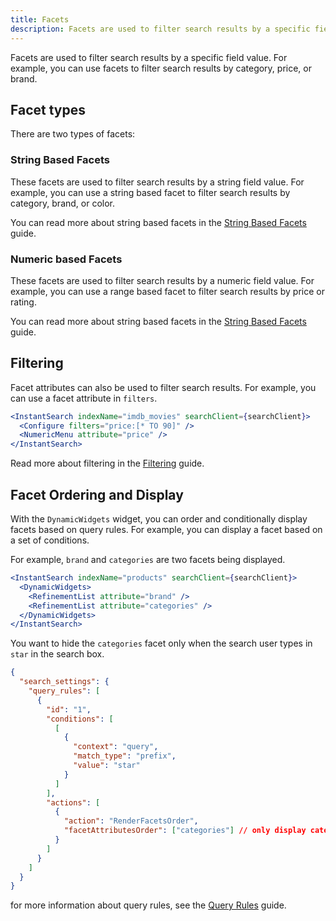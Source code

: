 ```yaml
---
title: Facets
description: Facets are used to filter search results by a specific field value.
---
```


Facets are used to filter search results by a specific field value. For example, you can use facets to filter search results by category, price, or brand.

## Facet types

There are two types of facets:

### String Based Facets
These facets are used to filter search results by a string field value. For example, you can use a string based facet to filter search results by category, brand, or color.

You can read more about string based facets in the [String Based Facets](/docs/guides/facets/string-based-facets) guide.

### Numeric based Facets
These facets are used to filter search results by a numeric field value. For example, you can use a range based facet to filter search results by price or rating.

You can read more about string based facets in the [String Based Facets](/docs/guides/facets/string-based-facets) guide.

## Filtering

Facet attributes can also be used to filter search results. For example, you can use a facet attribute in `filters`.

```jsx
<InstantSearch indexName="imdb_movies" searchClient={searchClient}>
  <Configure filters="price:[* TO 90]" />
  <NumericMenu attribute="price" />
</InstantSearch>
```

Read more about filtering in the [Filtering](/docs/guides/applying-filters) guide.

## Facet Ordering and Display

With the `DynamicWidgets` widget, you can order and conditionally display facets based on query rules. For example, you can display a facet based on a set of conditions.

For example, `brand` and `categories` are two facets being displayed. 

```jsx
<InstantSearch indexName="products" searchClient={searchClient}>
  <DynamicWidgets>
    <RefinementList attribute="brand" />
    <RefinementList attribute="categories" />
  </DynamicWidgets>
</InstantSearch>
```

You want to hide the `categories` facet only when the search user types in `star` in the search box.

```json
{
  "search_settings": {
    "query_rules": [
      {
        "id": "1",
        "conditions": [
          [
            {
              "context": "query",
              "match_type": "prefix",
              "value": "star"
            }
          ]
        ],
        "actions": [
          {
            "action": "RenderFacetsOrder",
            "facetAttributesOrder": ["categories"] // only display categories facet
          }
        ]
      }
    ]
  }
}

```

for more information about query rules, see the [Query Rules](/docs/guides/query-rules) guide.

